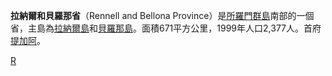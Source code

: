 {{noteTA|G1=Country}}
{{Infobox settlement
| name                            = 拉納爾和貝羅那省
| settlement_type                 = 省
| image_skyline                   = Dugout canoe Rennell.jpg
| image_caption                   = 
| image_flag                      = Flag_of_Rennell_and_Bellona_Province.svg
| image_map                       = Rennell Islands map en.png
| map_caption                     = 在所罗门群岛的位置
| subdivision_type                = 国家
| subdivision_name                = {{flag|Solomon Islands}}
| subdivision_type1               = 首府
| subdivision_name1               = {{tsl|en|Tigoa||Tigoa}}
| leader_title                    = Premier
| leader_name                     = Hon. Willy Tuhagenga
| area_total_km2                  = 671
| population_as_of                = 2009
| population_total                = 3041
| population_density_km2          = auto
| timezone                        = +11
| utc_offset                      = +11
| coordinates                     = {{coord|11|40|S|160|10|E|region:SB|display=it}}
| footnotes                       = 
}}
'''拉納爾和貝羅那省'''（Rennell and Bellona Province）是[[所羅門群島|所羅門群島]]南部的一個省，主島為[[拉納爾島|拉納爾島]]和[[貝羅那島|貝羅那島]]。面積671平方公里，1999年人口2,377人。首府[[提加阿|提加阿]]。

{{索羅門群島行政區劃}}
{{Authority control}}
{{所罗门群岛行政区划小作品}}
[[Category:所罗门群岛省份|R]]